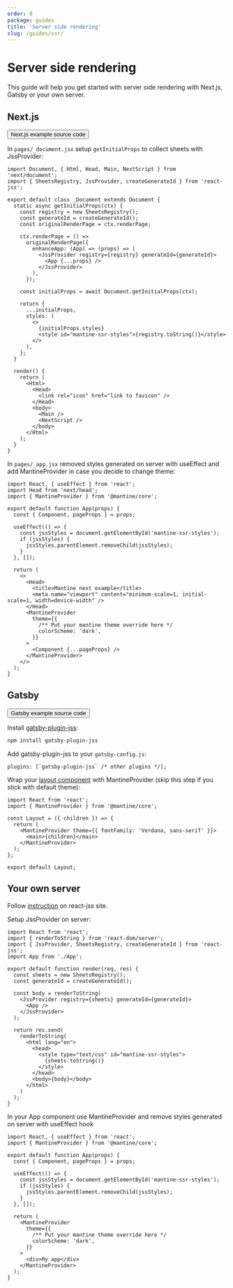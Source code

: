 ```yaml
---
order: 0
package: guides
title: 'Server side rendering'
slug: /guides/ssr/
---
```



# Server side rendering

This guide will help you get started with server side rendering with Next.js, Gatsby or your own server.

## Next.js

<Button variant="outline" component="a" href="https://github.com/mantinedev/mantine-next-example">
  Next.js example source code
</Button>

In `pages/_document.jsx` setup `getInitialProps` to collect sheets with JssProvider:

```tsx
import Document, { Html, Head, Main, NextScript } from 'next/document';
import { SheetsRegistry, JssProvider, createGenerateId } from 'react-jss';

export default class _Document extends Document {
  static async getInitialProps(ctx) {
    const registry = new SheetsRegistry();
    const generateId = createGenerateId();
    const originalRenderPage = ctx.renderPage;

    ctx.renderPage = () =>
      originalRenderPage({
        enhanceApp: (App) => (props) => (
          <JssProvider registry={registry} generateId={generateId}>
            <App {...props} />
          </JssProvider>
        ),
      });

    const initialProps = await Document.getInitialProps(ctx);

    return {
      ...initialProps,
      styles: (
        <>
          {initialProps.styles}
          <style id="mantine-ssr-styles">{registry.toString()}</style>
        </>
      ),
    };
  }

  render() {
    return (
      <Html>
        <Head>
          <link rel="icon" href="link to favicon" />
        </Head>
        <body>
          <Main />
          <NextScript />
        </body>
      </Html>
    );
  }
}
```

In `pages/_app.jsx` removed styles generated on server with useEffect and
add MantineProvider in case you decide to change theme:

```tsx
import React, { useEffect } from 'react';
import Head from 'next/head';
import { MantineProvider } from '@mantine/core';

export default function App(props) {
  const { Component, pageProps } = props;

  useEffect(() => {
    const jssStyles = document.getElementById('mantine-ssr-styles');
    if (jssStyles) {
      jssStyles.parentElement.removeChild(jssStyles);
    }
  }, []);

  return (
    <>
      <Head>
        <title>Mantine next example</title>
        <meta name="viewport" content="minimum-scale=1, initial-scale=1, width=device-width" />
      </Head>
      <MantineProvider
        theme={{
          /** Put your mantine theme override here */
          colorScheme: 'dark',
        }}
      >
        <Component {...pageProps} />
      </MantineProvider>
    </>
  );
}
```

## Gatsby

<Button variant="outline" component="a" href="https://github.com/mantinedev/mantine-gatsby-example">
  Gatsby example source code
</Button>

Install [gatsby-plugin-jss](https://www.gatsbyjs.com/plugins/gatsby-plugin-jss/):

```sh
npm install gatsby-plugin-jss
```

Add gatsby-plugin-jss to your `gatsby-config.js`:

```tsx
plugins: [`gatsby-plugin-jss` /* other plugins */];
```

Wrap your [layout component](https://github.com/mantinedev/mantine-gatsby-example/blob/master/src/components/layout.js) with MantineProvider (skip this step if you stick with default theme):

```tsx
import React from 'react';
import { MantineProvider } from '@mantine/core';

const Layout = ({ children }) => {
  return (
    <MantineProvider theme={{ fontFamily: 'Verdana, sans-serif' }}>
      <main>{children}</main>
    </MantineProvider>
  );
};

export default Layout;
```

## Your own server

Follow [instruction](https://cssinjs.org/react-jss/?v=v10.6.0#server-side-rendering) on react-jss site.

Setup JssProvider on server:

```tsx
import React from 'react';
import { renderToString } from 'react-dom/server';
import { JssProvider, SheetsRegistry, createGenerateId } from 'react-jss';
import App from './App';

export default function render(req, res) {
  const sheets = new SheetsRegistry();
  const generateId = createGenerateId();

  const body = renderToString(
    <JssProvider registry={sheets} generateId={generateId}>
      <App />
    </JssProvider>
  );

  return res.send(
    renderToString(
      <html lang="en">
        <head>
          <style type="text/css" id="mantine-ssr-styles">
            {sheets.toString()}
          </style>
        </head>
        <body>{body}</body>
      </html>
    )
  );
}
```

In your App component use MantineProvider and remove styles generated on server
with useEffect hook

```tsx
import React, { useEffect } from 'react';
import { MantineProvider } from '@mantine/core';

export default function App(props) {
  const { Component, pageProps } = props;

  useEffect(() => {
    const jssStyles = document.getElementById('mantine-ssr-styles');
    if (jssStyles) {
      jssStyles.parentElement.removeChild(jssStyles);
    }
  }, []);

  return (
    <MantineProvider
      theme={{
        /** Put your mantine theme override here */
        colorScheme: 'dark',
      }}
    >
      <div>My app</div>
    </MantineProvider>
  );
}
```
